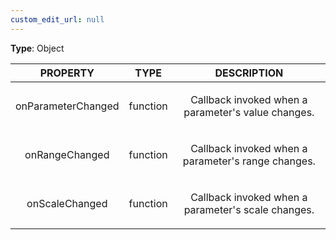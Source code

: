 ```yaml
---
custom_edit_url: null
---
```


<div>

</div>

**Type**: Object

|PROPERTY|TYPE|DESCRIPTION|
|:---:|:---:|:---:|
|onParameterChanged|function|<p>Callback invoked when a parameter's value changes.</p>|
|onRangeChanged|function|<p>Callback invoked when a parameter's range changes.</p>|
|onScaleChanged|function|<p>Callback invoked when a parameter's scale changes.</p>|

